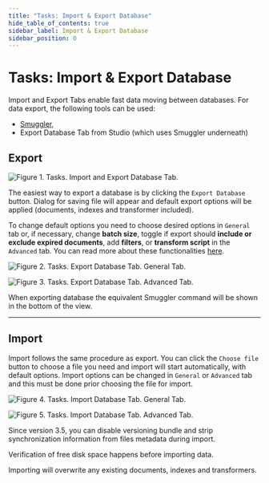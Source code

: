 ```yaml
---
title: "Tasks: Import & Export Database"
hide_table_of_contents: true
sidebar_label: Import & Export Database
sidebar_position: 0
---
```



# Tasks: Import & Export Database

Import and Export Tabs enable fast data moving between databases. For data export, the following tools can be used:

- [Smuggler](../../../server/administration/exporting-and-importing-data.mdx),
- Export Database Tab from Studio (which uses Smuggler underneath)

## Export

![Figure 1. Tasks. Import and Export Database Tab.](./assets/tasks-import_and_export_database_tab-1.png)

The easiest way to export a database is by clicking the `Export Database` button. Dialog for saving file will appear and default export options will be applied (documents, indexes and transformer included).

To change default options you need to choose desired options in `General` tab or, if necessary, change **batch size**, toggle if export should **include or exclude expired documents**, add **filters**, or **transform script** in the `Advanced` tab. You can read more about these functionalities [here](../../../server/administration/exporting-and-importing-data.mdx#filtering).

![Figure 2. Tasks. Export Database Tab. General Tab.](./assets/tasks-export_database_tab-general-2.png)

![Figure 3. Tasks. Export Database Tab. Advanced Tab.](./assets/tasks-export_database_tab-advanced-3.png)

<Admonition type="note" title="Information" id="information" href="#information">

When exporting database the equivalent Smuggler command will be shown in the bottom of the view.

</Admonition>

---

## Import

Import follows the same procedure as export. You can click the `Choose file` button to choose a file you need and import will start automatically, with default options. Import options can be changed in `General` or `Advanced` tab and this must be done prior choosing the file for import.

![Figure 4. Tasks. Import Database Tab. General Tab.](./assets/tasks-import_database_tab-general-4.png)

![Figure 5. Tasks. Import Database Tab. Advanced Tab.](./assets/tasks-import_database_tab-advanced-5.png)

<Admonition type="note" title="Note" id="note" href="#note">

Since version 3.5, you can disable versioning bundle and strip synchronization information from files metadata during import.

</Admonition>

<Admonition type="note" title="Disk space verification" id="disk-space-verification" href="#disk-space-verification">

Verification of free disk space happens before importing data.

</Admonition>

<Admonition type="danger" title="Danger">
Importing will overwrite any existing documents, indexes and transformers.
</Admonition> 
